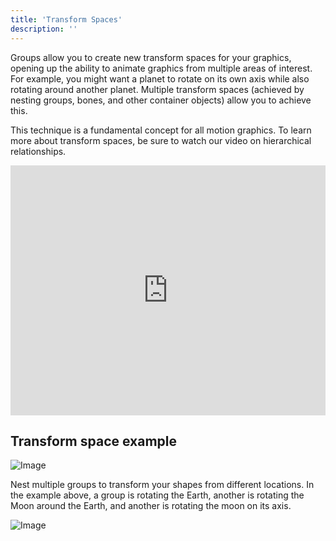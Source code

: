 ```yaml
---
title: 'Transform Spaces'
description: ''
---
```


Groups allow you to create new transform spaces for your graphics, opening up the ability to animate graphics from multiple areas of interest. For example, you might want a planet to rotate on its own axis while also rotating around another planet. Multiple transform spaces (achieved by nesting groups, bones, and other container objects) allow you to achieve this.

This technique is a fundamental concept for all motion graphics. To learn more about transform spaces, be sure to watch our video on hierarchical relationships.

<iframe width="100%" height="400" src="https://www.youtube.com/embed/IcSXchdnzHM?si=5JBKdhRcLr9KhYmt" title="YouTube video player" frameborder="0" allow="accelerometer; autoplay; clipboard-write; encrypted-media; gyroscope; picture-in-picture; web-share" referrerpolicy="strict-origin-when-cross-origin" allowfullscreen></iframe>

## Transform space example

![Image](https://ucarecdn.com/8d60bc32-96ce-4b77-ade8-836f7c92b51d/)

Nest multiple groups to transform your shapes from different locations. In the example above, a group is rotating the Earth, another is rotating the Moon around the Earth, and another is rotating the moon on its axis.

![Image](https://ucarecdn.com/ab64bd82-90f1-46eb-b50a-506ec16e36ff/)